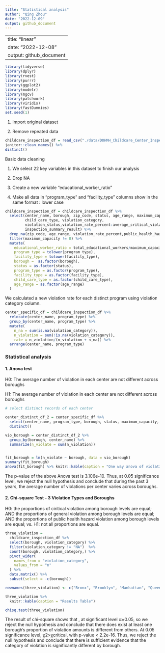 ```yaml
---
title: "Statistical analysis"
author: "Qing Zhou"
date: "2022-12-09"
output: github_document
---
```


---
title: "linear"
date: "2022-12-08"
output: github_document
---

```r
library(tidyverse)
library(dplyr)
library(rvest)
library(purrr)
library(ggplot2)
library(modelr)
library(mgcv)
library(patchwork)
library(viridis)
library(fastDummies)
set.seed(1)
```

1. Import original dataset

2. Remove repeated data

```r
childcare_inspection_df = read_csv("./data/DOHMH_Childcare_Center_Inspections.csv") %>% 
janitor::clean_names() %>% 
distinct()
```

Basic data cleaning

1. We select 22 key variables in this dataset to finish our analysis

2. Drop NA

3. Create a new variable "educational_worker_ratio"

4. Make all data in "program_type" and "facility_type" columns show in the same format : lower case

```r
childcare_inspection_df = childcare_inspection_df %>% 
  select(center_name, borough, zip_code, status, age_range, maximum_capacity,program_type, facility_type, 
         child_care_type, violation_category,
         violation_status,violation_rate_percent:average_critical_violation_rate,regulation_summary,
         inspection_summary_result) %>%
  drop_na(zip_code, age_range, violation_rate_percent,public_health_hazard_violation_rate, critical_violation_rate) %>% 
  filter(maximum_capacity != 0) %>% 
  mutate(
    educational_worker_ratio = total_educational_workers/maximum_capacity,
    program_type = tolower(program_type),
    facility_type = tolower(facility_type),
    borough =  as.factor(borough),
    status = as.factor(status),
    program_type = as.factor(program_type),
    facility_type = as.factor(facility_type),
    child_care_type = as.factor(child_care_type),
    age_range = as.factor(age_range)
  ) 
```


We calculated a new violation rate for each distinct program using violation category column.
```r
center_specific_df = childcare_inspection_df %>% 
  relocate(center_name, program_type) %>% 
  group_by(center_name, program_type) %>% 
  mutate(
    n_na = sum(is.na(violation_category)), 
    n_violation = sum(!is.na(violation_category)), 
    rate = n_violation/(n_violation + n_na)) %>% 
  arrange(center_name, program_type)
```

### Statistical analysis

#### 1. Anova test

H0: The average number of violation in each center are not different across boroughs

H1: The average number of violation in each center are not different across boroughs
```r
# select distinct records of each center

center_distinct_df_2 = center_specific_df %>%
  select(center_name, program_type, borough, status, maximum_capacity, total_educational_workers, educational_worker_ratio, n_violation, rate) %>%
  distinct()

vio_borough = center_distinct_df_2 %>%
  group_by(borough, center_name) %>%
  summarize(n_violate = sum(n_violation))


fit_borough = lm(n_violate ~ borough, data = vio_borough)
summary(fit_borough)
anova(fit_borough) %>% knitr::kable(caption = "One way anova of violation frequency and borough")
```
The p-value of the above Anova test is 3.106e-10. Thus, at 0.05 significance level, we reject the null hypothesis and conclude that during the past 3 years, the average number of violations per center varies across boroughs. 

#### 2. Chi-square Test - 3 Violation Types and Boroughs

H0:  the proportions of ciritical violation among borough levels are equal;
AND  the proportions of general violation among borough levels are equal;
AND  the proportions of public health hazard violation among borough levels are equal;
vs.
H1:  not all proportions are equal.
```r
three_violation = 
  childcare_inspection_df %>%
  select(borough, violation_category) %>% 
  filter(violation_category != "NA")  %>% 
  count(borough, violation_category,) %>% 
  pivot_wider(
    names_from = "violation_category",
    values_from = "n"
  ) %>% 
  data.matrix() %>% 
  subset(select = -c(borough))

rownames(three_violation) <- c("Bronx", "Brooklyn", "Manhattan", "Queens", "Staten Island")

three_violation %>% 
  knitr::kable(caption = "Results Table")
```
```r
chisq.test(three_violation)
```

The result of chi-square shows that , at significant level α=0.05, so we reject the null hypothesis and conclude that there does exist at least one borough’s proportion of violation amounts is different from others.
At 0.05 significance level, χ2>χcritical, with p-value < 2.2e-16. Thus, we reject the null hypothesis and conclude that there
is sufficient evidence that the category of violation is significantly different by borough.